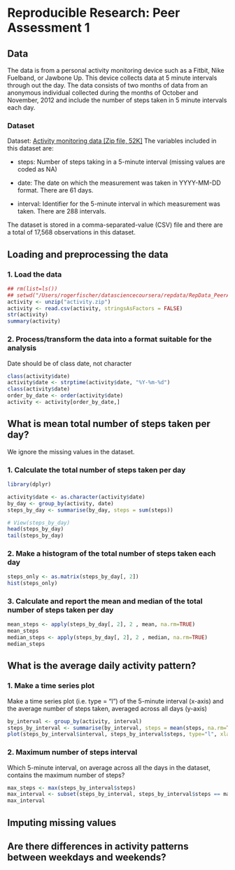 # Reproducible Research: Peer Assessment 1   

## Data   
The data is from a personal activity monitoring device such as a Fitbit, Nike Fuelband, or Jawbone Up. This device collects data at 5 minute intervals through out the day. The data consists of two months of data from an anonymous individual collected during the months of October and November, 2012 and include the number of steps taken in 5 minute intervals each day.

### Dataset   
Dataset: [Activity monitoring data [Zip file, 52K]](https://d396qusza40orc.cloudfront.net/repdata%2Fdata%2Factivity.zip)
The variables included in this dataset are:

- steps: Number of steps taking in a 5-minute interval (missing values are coded as NA)

- date: The date on which the measurement was taken in YYYY-MM-DD format.
  There are 61 days.

- interval: Identifier for the 5-minute interval in which measurement was taken. There are 288 intervals.

The dataset is stored in a comma-separated-value (CSV) file and there are a total of 17,568 observations in this dataset.

## Loading and preprocessing the data      

### 1. Load the data      
```r
## rm(list=ls())
## setwd("/Users/rogerfischer/datasciencecoursera/repdata/RepData_PeerAssessment1")
activity <- unzip("activity.zip")
activity <- read.csv(activity, stringsAsFactors = FALSE)
str(activity)
summary(activity)
```

### 2. Process/transform the data into a format suitable for the analysis     
Date should be of class date, not character
```r
class(activity$date)
activity$date <- strptime(activity$date, "%Y-%m-%d")
class(activity$date)
order_by_date <- order(activity$date)
activity <- activity[order_by_date,]
```


## What is mean total number of steps taken per day?    
We ignore the missing values in the dataset.

### 1. Calculate the total number of steps taken per day    
```r
library(dplyr)
```

```r
activity$date <- as.character(activity$date)
by_day <- group_by(activity, date)
steps_by_day <- summarise(by_day, steps = sum(steps))

# View(steps_by_day)
head(steps_by_day)
tail(steps_by_day)
```

### 2. Make a histogram of the total number of steps taken each day   
```r
steps_only <- as.matrix(steps_by_day[, 2])
hist(steps_only)
```

### 3. Calculate and report the mean and median of the total number of steps    taken per day
```r
mean_steps <- apply(steps_by_day[, 2], 2 , mean, na.rm=TRUE)
mean_steps
median_steps <- apply(steps_by_day[, 2], 2 , median, na.rm=TRUE)
median_steps
```

## What is the average daily activity pattern?   

### 1. Make a time series plot    
Make a time series plot (i.e. type = "l") of the 5-minute interval (x-axis) and the average number of steps taken, averaged across all days (y-axis)

```r
by_interval <- group_by(activity, interval)
steps_by_interval <- summarise(by_interval, steps = mean(steps, na.rm=TRUE))
plot(steps_by_interval$interval, steps_by_interval$steps, type="l", xlab= "Intervals", ylab= "Steps(average)", col="black" , lwd=2)
```

### 2. Maximum number of steps interval    
Which 5-minute interval, on average across all the days in the dataset, contains the maximum number of steps?
```r
max_steps <- max(steps_by_interval$steps)
max_interval <- subset(steps_by_interval, steps_by_interval$steps == max_steps)
max_interval 
```

## Imputing missing values   



## Are there differences in activity patterns between weekdays and weekends?   

